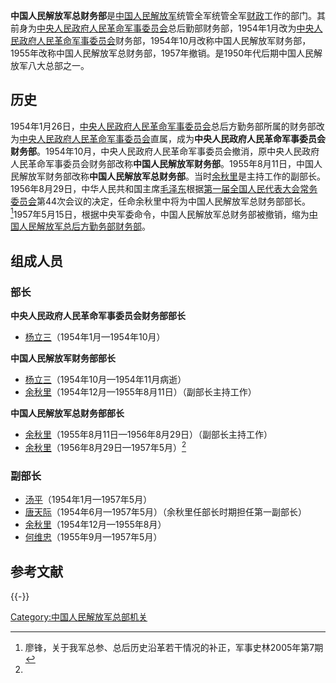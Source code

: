 {{中华人民共和国军事}}

'''中国人民解放军总财务部'''是[[中国人民解放军|中国人民解放军]]统管全军统管全军[[财政|财政]]工作的部门。其前身为[[中央人民政府人民革命军事委员会|中央人民政府人民革命军事委员会]]总后勤部财务部，1954年1月改为[[中央人民政府人民革命军事委员会|中央人民政府人民革命军事委员会]]财务部，1954年10月改称中国人民解放军财务部，1955年改称中国人民解放军总财务部，1957年撤销。是1950年代后期中国人民解放军八大总部之一。

==历史==
1954年1月26日，[[中央人民政府人民革命军事委员会|中央人民政府人民革命军事委员会]]总后方勤务部所属的财务部改为[[中央人民政府人民革命军事委员会|中央人民政府人民革命军事委员会]]直属，成为'''中央人民政府人民革命军事委员会财务部'''。1954年10月，中央人民政府人民革命军事委员会撤消，原中央人民政府人民革命军事委员会财务部改称'''中国人民解放军财务部'''。1955年8月11日，中国人民解放军财务部改称'''中国人民解放军总财务部'''。当时[[余秋里|余秋里]]是主持工作的副部长。1956年8月29日，中华人民共和国主席[[毛泽东|毛泽东]]根据[[第一届全国人民代表大会常务委员会|第一届全国人民代表大会常务委员会]]第44次会议的决定，任命余秋里中将为中国人民解放军总财务部部长。<ref name=liaofeng>廖锋，关于我军总参、总后历史沿革若干情况的补正，军事史林2005年第7期</ref>1957年5月15日，根据中央军委命令，中国人民解放军总财务部被撤销，缩为[[中国人民解放军总后勤部财务部|中国人民解放军总后方勤务部财务部]]。

== 组成人员 ==
=== 部长 ===
'''中央人民政府人民革命军事委员会财务部部长'''
*[[杨立三|杨立三]]（1954年1月—1954年10月）

'''中国人民解放军财务部部长'''
*[[杨立三|杨立三]]（1954年10月—1954年11月病逝）
*[[余秋里|余秋里]]（1954年12月—1955年8月11日）（副部长主持工作）

'''中国人民解放军总财务部部长'''
*[[余秋里|余秋里]]（1955年8月11日—1956年8月29日）（副部长主持工作）
*[[余秋里|余秋里]]（1956年8月29日—1957年5月）<ref name=liaofeng/>

=== 副部长 ===
*[[汤平|汤平]]（1954年1月—1957年5月）
*[[唐天际|唐天际]]（1954年6月—1957年5月）（余秋里任部长时期担任第一副部长）
*[[余秋里|余秋里]]（1954年12月—1955年8月）
*[[何维忠|何维忠]]（1955年9月—1957年5月）

== 参考文献 ==
{{Reflist}}

{{-}}
{{中央军委|部}}
[[Category:中国人民解放军总部机关|Category:中国人民解放军总部机关]]